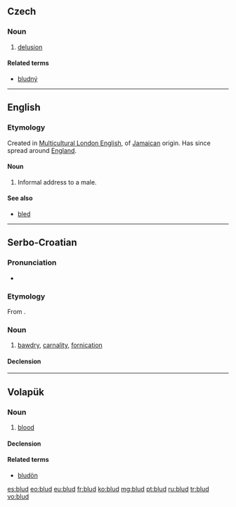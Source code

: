 ==Czech==

===Noun===
{{cs-noun|g=m}}

# [[delusion]]

====Related terms====
* [[bludný]]

----

==English==
===Etymology===
Created in [[Multicultural London English]], of [[Jamaican]] origin. Has since spread around [[England]].
====Noun====
{{en-noun}}

#{{UK|MLE|slang}} Informal address to a male.

====See also====
*[[bled]]

----

==Serbo-Croatian==

===Pronunciation===
* {{IPA|/blûːd/|lang=sh}}

===Etymology===
From {{etyl|sla-pro|sh}} {{recons|blǫdъ|lang=sla-pro}}.

===Noun===
{{sh-noun|g=m|head=blȗd|r|блуд|блу̑д}}

# [[bawdry]], [[carnality]], [[fornication]]

====Declension====
{{sh-decl-noun
|blud|bludovi
|bluda|bludova
|bludu|bludovima
|blud|bludove
|blude|bludovi
|bludu|bludovima
|bludom|bludovima
}}

----

==Volapük==

===Noun===
{{vo-noun}}

# [[blood]]

====Declension====
{{vo-decl-noun}}

====Related terms====
* [[bludön]]

[[es:blud]]
[[eo:blud]]
[[eu:blud]]
[[fr:blud]]
[[ko:blud]]
[[mg:blud]]
[[pt:blud]]
[[ru:blud]]
[[tr:blud]]
[[vo:blud]]